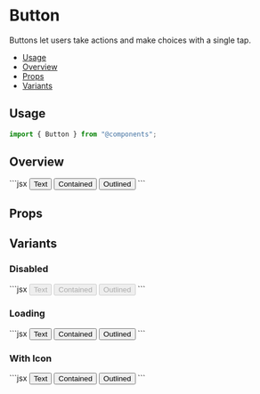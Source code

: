 
<Meta of={ButtonStories} />

# Button

Buttons let users take actions and make choices with a single tap.

- [Usage](#usage)
- [Overview](#overview)
- [Props](#props)
- [Variants](#variants)

## Usage

```js
import { Button } from "@components";
```

## Overview

<Canvas of={ButtonStories.Default} />
```jsx
<Button variant="text">Text</Button>
<Button variant="outlined">Contained</Button>
<Button variant="contained">Outlined</Button>
```

## Props

<ArgTypes story="Playground" />

## Variants

### Disabled

<Canvas of={ButtonStories.Disabled} sourceState="none" />
```jsx
<Button variant="text" disabled>
  Text
</Button>
<Button variant="outlined" disabled>
  Contained
</Button>
<Button variant="contained" disabled>
  Outlined
</Button>
```

### Loading

<Canvas of={ButtonStories.Loading} sourceState="none" />
```jsx
<Button variant="text" isLoading>
  Text
</Button>
<Button variant="outlined" isLoading>
  Contained
</Button>
<Button variant="contained" isLoading>
  Outlined
</Button>
```

### With Icon

<Canvas of={ButtonStories.WithIcon} sourceState="none" />
```jsx
<Button variant="text" hasIcon>
  Text
</Button>
<Button variant="outlined" hasIcon>
  Contained
</Button>
<Button variant="contained" hasIcon>
  Outlined
</Button>
```
